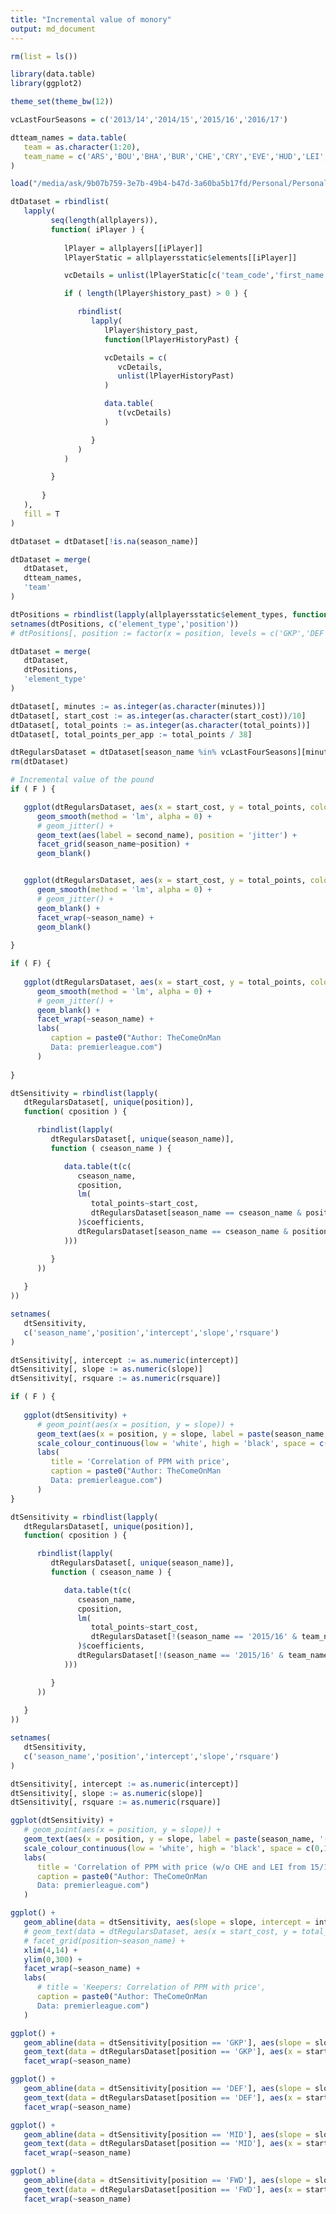 ```yaml
---
title: "Incremental value of monory"
output: md_document
---
```


```r

rm(list = ls())

library(data.table)
library(ggplot2)

theme_set(theme_bw(12))
```


```r
vcLastFourSeasons = c('2013/14','2014/15','2015/16','2016/17')

dtteam_names = data.table(
   team = as.character(1:20),
   team_name = c('ARS','BOU','BHA','BUR','CHE','CRY','EVE','HUD','LEI','LIV','MCI','MUN','NEW','SOU','STK','SWA','TOT','WAT','WBA','WHU')
)
```

```r

load("/media/ask/9b07b759-3e7b-49b4-b47d-3a60ba5b17fd/Personal/PersonalProjects/Fantasy League/Data/2017-18/data_before01.Rdata")

dtDataset = rbindlist(
   lapply(
         seq(length(allplayers)),
         function( iPlayer ) {
            
            lPlayer = allplayers[[iPlayer]]
            lPlayerStatic = allplayersstatic$elements[[iPlayer]]

            vcDetails = unlist(lPlayerStatic[c('team_code','first_name','second_name','element_type','team')])

            if ( length(lPlayer$history_past) > 0 ) {

               rbindlist(
                  lapply(
                     lPlayer$history_past,
                     function(lPlayerHistoryPast) {

                     vcDetails = c(
                        vcDetails, 
                        unlist(lPlayerHistoryPast)
                     )

                     data.table(
                        t(vcDetails)
                     )

                  }
               )
            )

         }
            
       }
   ),
   fill = T
)

dtDataset = dtDataset[!is.na(season_name)]

dtDataset = merge(
   dtDataset,
   dtteam_names,
   'team'
)

dtPositions = rbindlist(lapply(allplayersstatic$element_types, function(x) {data.table(as.character(x$id), x$singular_name_short)}))
setnames(dtPositions, c('element_type','position'))
# dtPositions[, position := factor(x = position, levels = c('GKP','DEF','MID','FWD'))]

dtDataset = merge(
   dtDataset,
   dtPositions,
   'element_type'
)

dtDataset[, minutes := as.integer(as.character(minutes))]
dtDataset[, start_cost := as.integer(as.character(start_cost))/10]
dtDataset[, total_points := as.integer(as.character(total_points))]
dtDataset[, total_points_per_app := total_points / 38]

dtRegularsDataset = dtDataset[season_name %in% vcLastFourSeasons][minutes > (90 * 19)]
rm(dtDataset)

```


```r

# Incremental value of the pound
if ( F ) {

   ggplot(dtRegularsDataset, aes(x = start_cost, y = total_points, color = position)) + 
      geom_smooth(method = 'lm', alpha = 0) +
      # geom_jitter() +
      geom_text(aes(label = second_name), position = 'jitter') +
      facet_grid(season_name~position) +
      geom_blank()


   ggplot(dtRegularsDataset, aes(x = start_cost, y = total_points, color = position)) + 
      geom_smooth(method = 'lm', alpha = 0) +
      # geom_jitter() +
      geom_blank() +
      facet_wrap(~season_name) +
      geom_blank()
      
}

if ( F) {
      
   ggplot(dtRegularsDataset, aes(x = start_cost, y = total_points, color = position)) + 
      geom_smooth(method = 'lm', alpha = 0) +
      # geom_jitter() +
      geom_blank() +
      facet_wrap(~season_name) +
      labs(
         caption = paste0("Author: TheComeOnMan
         Data: premierleague.com")
      )
   
}
```



```r

dtSensitivity = rbindlist(lapply(
   dtRegularsDataset[, unique(position)],
   function( cposition ) {

      rbindlist(lapply(
         dtRegularsDataset[, unique(season_name)],
         function ( cseason_name ) {

            data.table(t(c(
               cseason_name,
               cposition,
               lm(
                  total_points~start_cost,
                  dtRegularsDataset[season_name == cseason_name & position == cposition]
               )$coefficients,
               dtRegularsDataset[season_name == cseason_name & position == cposition, cor(total_points,start_cost)]
            )))

         }
      ))
      
   }
))

setnames(
   dtSensitivity,
   c('season_name','position','intercept','slope','rsquare')
)

dtSensitivity[, intercept := as.numeric(intercept)]
dtSensitivity[, slope := as.numeric(slope)]
dtSensitivity[, rsquare := as.numeric(rsquare)]

if ( F ) {
   
   ggplot(dtSensitivity) + 
      # geom_point(aes(x = position, y = slope)) +
      geom_text(aes(x = position, y = slope, label = paste(season_name, '(r2 =', round(rsquare, 2), ')'))) +
      scale_colour_continuous(low = 'white', high = 'black', space = c(0,1)) +
      labs(
         title = 'Correlation of PPM with price',
         caption = paste0("Author: TheComeOnMan
         Data: premierleague.com")
      )
}
```


```r

dtSensitivity = rbindlist(lapply(
   dtRegularsDataset[, unique(position)],
   function( cposition ) {

      rbindlist(lapply(
         dtRegularsDataset[, unique(season_name)],
         function ( cseason_name ) {

            data.table(t(c(
               cseason_name,
               cposition,
               lm(
                  total_points~start_cost,
                  dtRegularsDataset[!(season_name == '2015/16' & team_name %in% c('CHE','LEI'))][season_name == cseason_name & position == cposition]
               )$coefficients,
               dtRegularsDataset[!(season_name == '2015/16' & team_name %in% c('CHE','LEI'))][season_name == cseason_name & position == cposition, cor(total_points,start_cost)]
            )))

         }
      ))
      
   }
))

setnames(
   dtSensitivity,
   c('season_name','position','intercept','slope','rsquare')
)

dtSensitivity[, intercept := as.numeric(intercept)]
dtSensitivity[, slope := as.numeric(slope)]
dtSensitivity[, rsquare := as.numeric(rsquare)]

ggplot(dtSensitivity) + 
   # geom_point(aes(x = position, y = slope)) +
   geom_text(aes(x = position, y = slope, label = paste(season_name, '(r2 =', round(rsquare, 2), ')'))) +
   scale_colour_continuous(low = 'white', high = 'black', space = c(0,1)) +
   labs(
      title = 'Correlation of PPM with price (w/o CHE and LEI from 15/16)',
      caption = paste0("Author: TheComeOnMan
      Data: premierleague.com")
   )

```


```r

ggplot() + 
   geom_abline(data = dtSensitivity, aes(slope = slope, intercept = intercept, color = position)) +
   # geom_text(data = dtRegularsDataset, aes(x = start_cost, y = total_points, label = second_name), position = 'jitter') +
   # facet_grid(position~season_name) +
   xlim(4,14) +
   ylim(0,300) +
   facet_wrap(~season_name) +
   labs(
      # title = 'Keepers: Correlation of PPM with price',
      caption = paste0("Author: TheComeOnMan
      Data: premierleague.com")
   )


```


```r

ggplot() + 
   geom_abline(data = dtSensitivity[position == 'GKP'], aes(slope = slope, intercept = intercept)) +
   geom_text(data = dtRegularsDataset[position == 'GKP'], aes(x = start_cost, y = total_points, label = second_name), position = 'jitter') +
   facet_wrap(~season_name)

ggplot() + 
   geom_abline(data = dtSensitivity[position == 'DEF'], aes(slope = slope, intercept = intercept)) +
   geom_text(data = dtRegularsDataset[position == 'DEF'], aes(x = start_cost, y = total_points, label = second_name), position = 'jitter') +
   facet_wrap(~season_name)

ggplot() + 
   geom_abline(data = dtSensitivity[position == 'MID'], aes(slope = slope, intercept = intercept)) +
   geom_text(data = dtRegularsDataset[position == 'MID'], aes(x = start_cost, y = total_points, label = second_name), position = 'jitter') +
   facet_wrap(~season_name)

ggplot() + 
   geom_abline(data = dtSensitivity[position == 'FWD'], aes(slope = slope, intercept = intercept)) +
   geom_text(data = dtRegularsDataset[position == 'FWD'], aes(x = start_cost, y = total_points, label = second_name), position = 'jitter') +
   facet_wrap(~season_name)


```